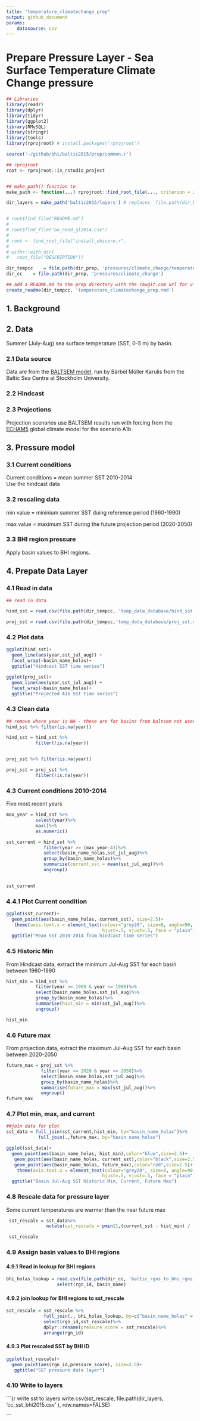 ```yaml
---
title: "temperature_climatechange_prep"
output: github_document
params: 
    datasource: csv
---
```


# Prepare Pressure Layer - Sea Surface Temperature Climate Change pressure
```r

## Libraries
library(readr)
library(dplyr)
library(tidyr)
library(ggplot2)
library(RMySQL)
library(stringr)
library(tools)
library(rprojroot) # install.packages('rprojroot')

source('~/github/bhi/baltic2015/prep/common.r')

## rprojroot
root <- rprojroot::is_rstudio_project


## make_path() function to 
make_path <- function(...) rprojroot::find_root_file(..., criterion = is_rstudio_project)

dir_layers = make_path('baltic2015/layers') # replaces  file.path(dir_baltic, 'layers')


# root$find_file("README.md")
# 
# root$find_file("ao_need_gl2014.csv")
# 
# root <- find_root_file("install_ohicore.r", 
# 
# withr::with_dir(
#   root_file("DESCRIPTION"))

dir_tempcc    = file.path(dir_prep, 'pressures/climate_change/temperature_climatechange')
dir_cc    = file.path(dir_prep, 'pressures/climate_change')

## add a README.md to the prep directory with the rawgit.com url for viewing on GitHub
create_readme(dir_tempcc, 'temperature_climatechange_prep.rmd') 
```

## 1. Background



## 2. Data
Summer (July-Aug) sea surface temperature (SST, 0-5 m) by basin.

### 2.1 Data source
Data are from the [BALTSEM model](http://www.balticnest.org/balticnest/thenestsystem/baltsem.4.3186f824143d05551ad20ea.html), run by Bärbel Müller Karulis from the Baltic Sea Centre at Stockholm University.

### 2.2 Hindcast


### 2.3 Projections
Projection scenarios use BALTSEM results run with forcing from the [ECHAM5](http://www.mpimet.mpg.de/en/science/models/echam/) global climate model for the scenario A1b


## 3. Pressure model

### 3.1 Current conditions
Current conditions = mean summer SST 2010-2014  
Use the hindcast data

### 3.2 rescaling data

min value = mininium summer SST duing reference period (1960-1990)

max value = maximum SST during the future projection period (2020-2050)

### 3.3 BHI region pressure
Apply basin values to BHI regions.  




## 4. Prepate Data Layer

### 4.1 Read in data

```r
## read in data

hind_sst = read.csv(file.path(dir_tempcc, 'temp_data_database/hind_sst.csv'))

proj_sst = read.csv(file.path(dir_tempcc,'temp_data_database/proj_sst.csv'))

```

### 4.2 Plot data
```r
ggplot(hind_sst)+
  geom_line(aes(year,sst_jul_aug)) + 
  facet_wrap(~basin_name_holas)+
  ggtitle("Hindcast SST time series")

ggplot(proj_sst)+
  geom_line(aes(year,sst_jul_aug)) + 
  facet_wrap(~basin_name_holas)+
  ggtitle("Projected A1b SST time series")

```

### 4.3 Clean data
```r
## remove where year is NA - these are for basins from baltsem not used
hind_sst %>% filter(is.na(year))

hind_sst = hind_sst %>%
           filter(!is.na(year))


proj_sst %>% filter(is.na(year))

proj_sst = proj_sst %>%
           filter(!is.na(year))

```


### 4.3 Current conditions 2010-2014
Five most recent years

```r
max_year = hind_sst %>%
           select(year)%>%
           max()%>%
           as.numeric()

sst_current = hind_sst %>%
              filter(year >= (max_year-4))%>%
              select(basin_name_holas,sst_jul_aug)%>%
              group_by(basin_name_holas)%>%
              summarise(current_sst = mean(sst_jul_aug))%>%
              ungroup()
              

sst_current

```

### 4.4.1 Plot Current condition
```r
ggplot(sst_current)+
  geom_point(aes(basin_name_holas, current_sst), size=2.5)+
   theme(axis.text.x = element_text(colour="grey20", size=8, angle=90, 
                                    hjust=.5, vjust=.5, face = "plain"))+
  ggtitle("Mean SST 2010-2014 from hindcast time series")

```


### 4.5 Historic Min
From Hindcast data, extract the minimum Jul-Aug SST for each basin between 1960-1990
```r

hist_min = hind_sst %>%
           filter(year >= 1960 & year <= 1990)%>%
           select(basin_name_holas,sst_jul_aug)%>%
           group_by(basin_name_holas)%>%
           summarise(hist_min = min(sst_jul_aug))%>%
           ungroup()

hist_min

```


### 4.6 Future max
From projection data, extract the maximum Jul-Aug SST for each basin between 2020-2050
```r
future_max = proj_sst %>%
             filter(year >= 2020 & year <= 2050)%>%
             select(basin_name_holas,sst_jul_aug)%>%
             group_by(basin_name_holas)%>%
             summarise(future_max = max(sst_jul_aug))%>%
             ungroup()
future_max
```


### 4.7 Plot min, max, and current
```r
##join data for plot
sst_data = full_join(sst_current,hist_min, by="basin_name_holas")%>%
            full_join(.,future_max, by="basin_name_holas")

ggplot(sst_data)+
  geom_point(aes(basin_name_holas, hist_min),color="blue",size=2.5)+
   geom_point(aes(basin_name_holas, current_sst),color="black",size=2.5)+
   geom_point(aes(basin_name_holas, future_max),color="red",size=2.5)+
    theme(axis.text.x = element_text(colour="grey20", size=8, angle=90, 
                                    hjust=.5, vjust=.5, face = "plain"))+
  ggtitle("Basin Jul-Aug SST Historic Min, Current, Future Max")

```


### 4.8 Rescale data for pressure layer
Some current temperatures are warmer than the near future max
```r
 sst_rescale = sst_data%>%
               mutate(sst_rescale = pmin(1,(current_sst - hist_min) / (future_max - hist_min)))

 sst_rescale
```


### 4.9 Assign basin values to BHI regions

#### 4.9.1 Read in lookup for BHI regions
```r
bhi_holas_lookup = read.csv(file.path(dir_cc, 'baltic_rgns_to_bhi_rgns_lookup_holas.csv'), sep=";")%>%
                   select(rgn_id, basin_name)

```

#### 4.9.2 join lookup for BHI regions to sst_rescale
```r
sst_rescale = sst_rescale %>%
              full_join(., bhi_holas_lookup, by=c("basin_name_holas" = "basin_name"))%>%
              select(rgn_id,sst_rescale)%>%
              dplyr::rename(pressure_score = sst_rescale)%>%
              arrange(rgn_id)

```

#### 4.9.3 Plot rescaled SST by BHI ID
```r
ggplot(sst_rescale)+
  geom_point(aes(rgn_id,pressure_score), size=2.5)+
   ggtitle("SST pressure data layer")

```

### 4.10 Write to layers 
```{r write sst to layers
write.csv(sst_rescale, file.path(dir_layers, 'cc_sst_bhi2015.csv' ), row.names=FALSE)

```


